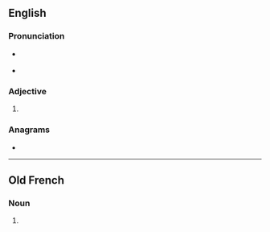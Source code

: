 ==English==

===Pronunciation===
* {{a|RP}} {{IPA|/ˈeɪ.ki.ə/|lang=en}}
* {{a|GenAm}} {{IPA|/ˈeɪ.ki.ɚ/|lang=en}}

===Adjective===
{{head|en|adjective comparative form}}

# {{en-comparative of|achy}}

===Anagrams===
* {{anagrams|en|a=acehir|Archie|archei|archie|cahier}}

----

==Old French==

===Noun===
{{head|fro|noun|g=m|plural not attested}}

# {{alternative form of|acier|lang=fro}}